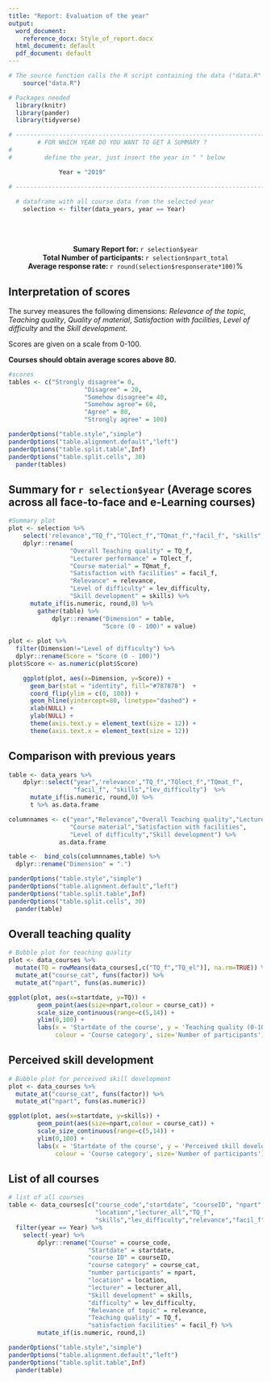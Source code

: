 ```yaml
---
title: "Report: Evaluation of the year"
output:
  word_document: 
    reference_docx: Style_of_report.docx
  html_document: default
  pdf_document: default
---
```


```r
# The source function calls the R script containing the data ("data.R" needs to be saved in same folder as the RMarkdown report)
    source("data.R") 

# Packages needed
  library(knitr)
  library(pander)
  library(tidyverse)
```

```r
# ------------------------------------------------------------------------------------#
        # FOR WHICH YEAR DO YOU WANT TO GET A SUMMARY ?
#
#         define the year, just insert the year in " " below

              Year = "2019"

# ------------------------------------------------------------------------------------- #
            
  # dataframe with all course data from the selected year
    selection <- filter(data_years, year == Year)
```
<br/><br/>

<center>
**Sumary Report for: **  `r selection$year`   
**Total Number of participants: **  `r selection$npart_total`  
**Average response rate: **  `r round(selection$responserate*100)`%  
</center>

## Interpretation of scores
  
The survey measures the following dimensions: *Relevance of the topic*, *Teaching quality*, *Quality of material*, *Satisfaction with facilities*, *Level of difficulty* and the *Skill development*.  
  
Scores are given on a scale from 0-100.
  
**Courses should obtain average scores above 80.**    

```r
#scores
tables <- c("Strongly disagree"= 0, 
                     "Disagree" = 20,
                     "Somehow disagree"= 40,
                     "Somehow agree"= 60,
                     "Agree" = 80,
                     "Strongly agree" = 100)

panderOptions("table.style","simple")
panderOptions("table.alignment.default","left")
panderOptions("table.split.table",Inf)
panderOptions("table.split.cells", 30)
  pander(tables)
```


## Summary for `r selection$year` (Average scores across all face-to-face and e-Learning courses)  

```r
#Summary plot
plot <- selection %>%
    select('relevance',"TQ_f","TQlect_f","TQmat_f","facil_f", "skills","lev_difficulty") %>%
    dplyr::rename(
                 "Overall Teaching quality" = TQ_f,
                 "Lecturer performance" = TQlect_f,
                 "Course material" = TQmat_f,
                 "Satisfaction with facilities" = facil_f,
                 "Relevance" = relevance,
                 "Level of difficulty" = lev_difficulty,
                 "Skill development" = skills) %>%
      mutate_if(is.numeric, round,0) %>%
        gather(table) %>%
            dplyr::rename("Dimension" = table,
                          "Score (0 - 100)" = value) 
  
plot <- plot %>%
  filter(Dimension!="Level of difficulty") %>%
  dplyr::rename(Score = "Score (0 - 100)") 
plot$Score <- as.numeric(plot$Score)

    ggplot(plot, aes(x=Dimension, y=Score)) +
      geom_bar(stat = "identity", fill="#787878")  +
      coord_flip(ylim = c(0, 100)) +
      geom_hline(yintercept=80, linetype="dashed") +
      xlab(NULL) +
      ylab(NULL) +
      theme(axis.text.y = element_text(size = 12)) +
      theme(axis.text.x = element_text(size = 12))
```
  
## Comparison with previous years  

```r
table <- data_years %>%
    dplyr::select("year",'relevance',"TQ_f","TQlect_f","TQmat_f",
                  "facil_f", "skills","lev_difficulty")  %>%
      mutate_if(is.numeric, round,0) %>%
      t %>% as.data.frame 

columnnames <- c("year","Relevance","Overall Teaching quality","Lecturer performance",
                 "Course material","Satisfaction with facilities",
                 "Level of difficulty","Skill development") %>%
              as.data.frame

table <-  bind_cols(columnnames,table) %>%
  dplyr::rename("Dimension" = ".") 

panderOptions("table.style","simple")
panderOptions("table.alignment.default","left")
panderOptions("table.split.table",Inf)
panderOptions("table.split.cells", 30)
  pander(table)
```

## Overall teaching quality  

```r
# Bubble plot for teaching quality
plot <- data_courses %>%
  mutate(TQ = rowMeans(data_courses[,c("TQ_f","TQ_el")], na.rm=TRUE)) %>%
  mutate_at("course_cat", funs(factor)) %>%
  mutate_at("npart", funs(as.numeric)) 

ggplot(plot, aes(x=startdate, y=TQ)) +
        geom_point(aes(size=npart,colour = course_cat)) +
        scale_size_continuous(range=c(5,14)) +
        ylim(0,100) +
        labs(x = 'Startdate of the course', y = 'Teaching quality (0-100)',
             colour = 'Course category', size='Number of participants') 
```
  
## Perceived skill development  

```r
# Bubble plot for perceived skill development
plot <- data_courses %>%
  mutate_at("course_cat", funs(factor)) %>%
  mutate_at("npart", funs(as.numeric)) 

ggplot(plot, aes(x=startdate, y=skills)) +
        geom_point(aes(size=npart,colour = course_cat)) +
        scale_size_continuous(range=c(5,14)) +
        ylim(0,100) +
        labs(x = 'Startdate of the course', y = 'Perceived skill development (0-100)',
             colour = 'Course category', size='Number of participants') 
```

## List of all courses    

```r
# list of all courses
table <- data_courses[c("course_code","startdate", "courseID", "npart","course_cat","year",
                        "location","lecturer_all","TQ_f",
                        "skills","lev_difficulty","relevance","facil_f")] %>%
  filter(year == Year) %>%
    select(-year) %>%
        dplyr::rename("Course" = course_code,
                      "Startdate" = startdate,
                      "course ID" = courseID,
                      "course category" = course_cat,
                      "number participants" = npart,
                      "location" = location,
                      "lecturer" = lecturer_all,
                      "Skill development" = skills,
                      "difficulty" = lev_difficulty,
                      "Relevance of topic" = relevance,
                      "Teaching quality" = TQ_f,
                      "satisfaction facilities" = facil_f) %>% 
        mutate_if(is.numeric, round,1)    

panderOptions("table.style","simple")
panderOptions("table.alignment.default","left")
panderOptions("table.split.table",Inf)
  pander(table)
```